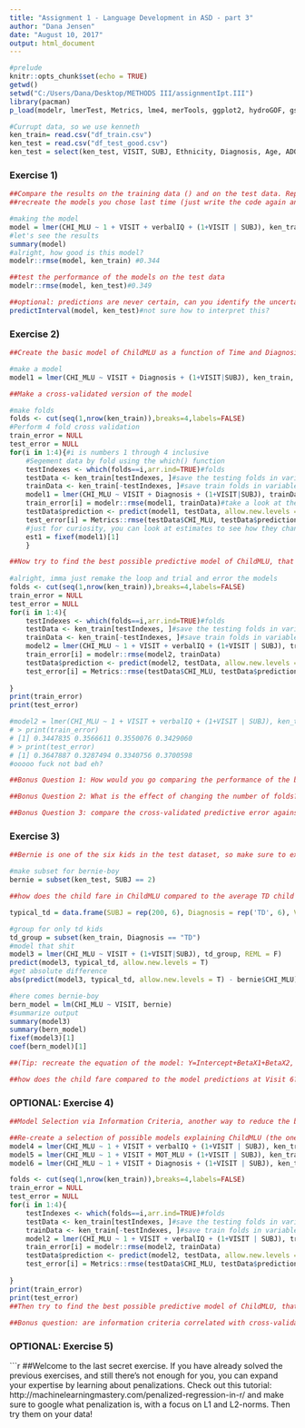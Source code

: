 ```yaml
---
title: "Assignment 1 - Language Development in ASD - part 3"
author: "Dana Jensen"
date: "August 10, 2017"
output: html_document
---
```

```r
#prelude
knitr::opts_chunk$set(echo = TRUE)
getwd()
setwd("C:/Users/Dana/Desktop/METHODS III/assignmentIpt.III")
library(pacman)
p_load(modelr, lmerTest, Metrics, lme4, merTools, ggplot2, hydroGOF, gstat, dplyr, stringr, plyr, caret)

#Currupt data, so we use kenneth
ken_train= read.csv("df_train.csv")
ken_test = read.csv("df_test_good.csv")
ken_test = select(ken_test, VISIT, SUBJ, Ethnicity, Diagnosis, Age, ADOS, types_CHI, tokens_CHI, CHI_MLU, verbalIQ, nonVerbalIQ, types_MOT, MOT_MLU, tokens_MOT)
```

### Exercise 1)
```r
##Compare the results on the training data () and on the test data. Report both of them. Discuss why they are different.
##recreate the models you chose last time (just write the code again and apply it to Assignment2TrainData1.csv)

#making the model
model = lmer(CHI_MLU ~ 1 + VISIT + verbalIQ + (1+VISIT | SUBJ), ken_train, REML = F)
#let's see the results
summary(model)
#alright, how good is this model?
modelr::rmse(model, ken_train) #0.344

##test the performance of the models on the test data 
modelr::rmse(model, ken_test)#0.349

##optional: predictions are never certain, can you identify the uncertainty of the predictions? (e.g. google predictinterval())
predictInterval(model, ken_test)#not sure how to interpret this?

```

### Exercise 2)
```r
##Create the basic model of ChildMLU as a function of Time and Diagnosis (don't forget the random effects!).

#make a model
model1 = lmer(CHI_MLU ~ VISIT + Diagnosis + (1+VISIT|SUBJ), ken_train, REML = F)

##Make a cross-validated version of the model

#make folds
folds <- cut(seq(1,nrow(ken_train)),breaks=4,labels=FALSE)
#Perform 4 fold cross validation
train_error = NULL
test_error = NULL
for(i in 1:4){#i is numbers 1 through 4 inclusive
    #Segement data by fold using the which() function 
    testIndexes <- which(folds==i,arr.ind=TRUE)#folds
    testData <- ken_train[testIndexes, ]#save the testing folds in variable
    trainData <- ken_train[-testIndexes, ]#save train folds in variable 
    model1 = lmer(CHI_MLU ~ VISIT + Diagnosis + (1+VISIT|SUBJ), trainData, REML = F)#nice model m8
    train_error[i] = modelr::rmse(model1, trainData)#take a look at the training error (not bad, not bad)
    testData$prediction <- predict(model1, testData, allow.new.levels = TRUE)#and now, predict!
    test_error[i] = Metrics::rmse(testData$CHI_MLU, testData$prediction)#here we see how well the prediction model did on child mlu (not that great, *sad trumpet*)
    #just for curiosity, you can look at estimates to see how they change
    est1 = fixef(model1)[1]
    }

##Now try to find the best possible predictive model of ChildMLU, that is, the one that produces the best cross-validated results.
 
#alright, imma just remake the loop and trial and error the models
folds <- cut(seq(1,nrow(ken_train)),breaks=4,labels=FALSE)
train_error = NULL
test_error = NULL
for(i in 1:4){
    testIndexes <- which(folds==i,arr.ind=TRUE)#folds
    testData <- ken_train[testIndexes, ]#save the testing folds in variable
    trainData <- ken_train[-testIndexes, ]#save train folds in variable 
    model2 = lmer(CHI_MLU ~ 1 + VISIT + verbalIQ + (1+VISIT | SUBJ), trainData, REML = F)
    train_error[i] = modelr::rmse(model2, trainData)
    testData$prediction <- predict(model2, testData, allow.new.levels = TRUE)
    test_error[i] = Metrics::rmse(testData$CHI_MLU, testData$prediction)
    
}
print(train_error)
print(test_error)

#model2 = lmer(CHI_MLU ~ 1 + VISIT + verbalIQ + (1+VISIT | SUBJ), ken_train, REML = F)
# > print(train_error)
# [1] 0.3447835 0.3566611 0.3550076 0.3429060
# > print(test_error)
# [1] 0.3647887 0.3287494 0.3340756 0.3700598
#ooooo fuck not bad eh?

##Bonus Question 1: How would you go comparing the performance of the basic model and the cross-validated model on the testing set?

##Bonus Question 2: What is the effect of changing the number of folds? Can you plot RMSE as a function of number of folds?

##Bonus Question 3: compare the cross-validated predictive error against the actual predictive error on the test data
```
### Exercise 3)

```r
##Bernie is one of the six kids in the test dataset, so make sure to extract that child alone for the following analysis.

#make subset for bernie-boy
bernie = subset(ken_test, SUBJ == 2)

##how does the child fare in ChildMLU compared to the average TD child at each visit? Define the distance in terms of absolute difference between this Child and the average TD.

typical_td = data.frame(SUBJ = rep(200, 6), Diagnosis = rep('TD', 6), VISIT = seq(1, 6), verbalIQ = rep(mean(ken_train$verbalIQ[ken_train$Diagnosis == 'TD']), 6)) #making a typical TD child

#group for only td kids
td_group = subset(ken_train, Diagnosis == "TD")
#model that shit
model3 = lmer(CHI_MLU ~ VISIT + (1+VISIT|SUBJ), td_group, REML = F)
predict(model3, typical_td, allow.new.levels = T)
#get absolute difference
abs(predict(model3, typical_td, allow.new.levels = T) - bernie$CHI_MLU)

#here comes bernie-boy
bern_model = lm(CHI_MLU ~ VISIT, bernie)
#summarize output
summary(model3)
summary(bern_model)
fixef(model3)[1]
coef(bern_model)[1]

##(Tip: recreate the equation of the model: Y=Intercept+BetaX1+BetaX2, etc; input the average of the TD group  for each parameter in the model as X1, X2, etc.).

##how does the child fare compared to the model predictions at Visit 6? Is the child below or above expectations? (tip: use the predict() function on Bernie's data only and compare the prediction with the actual performance of the child)

```

### OPTIONAL: Exercise 4) 
```r
##Model Selection via Information Criteria, another way to reduce the bad surprises when testing a model on new data is to pay close attention to the relative information criteria between the models you are comparing. Let's learn how to do that!

##Re-create a selection of possible models explaining ChildMLU (the ones you tested for exercise 2, but now trained on the full dataset and not cross-validated).
model4 = lmer(CHI_MLU ~ 1 + VISIT + verbalIQ + (1+VISIT | SUBJ), ken_train, REML = F)
model5 = lmer(CHI_MLU ~ 1 + VISIT + MOT_MLU + (1+VISIT | SUBJ), ken_train, REML = F)
model6 = lmer(CHI_MLU ~ 1 + VISIT + Diagnosis + (1+VISIT | SUBJ), ken_train, REML = F)

folds <- cut(seq(1,nrow(ken_train)),breaks=4,labels=FALSE)
train_error = NULL
test_error = NULL
for(i in 1:4){
    testIndexes <- which(folds==i,arr.ind=TRUE)#folds
    testData <- ken_train[testIndexes, ]#save the testing folds in variable
    trainData <- ken_train[-testIndexes, ]#save train folds in variable 
    model2 = lmer(CHI_MLU ~ 1 + VISIT + verbalIQ + (1+VISIT | SUBJ), trainData, REML = F)
    train_error[i] = modelr::rmse(model2, trainData)
    testData$prediction <- predict(model2, testData, allow.new.levels = TRUE)
    test_error[i] = Metrics::rmse(testData$CHI_MLU, testData$prediction)
    
}
print(train_error)
print(test_error)
##Then try to find the best possible predictive model of ChildMLU, that is, the one that produces the lowest information criterion.
 
##Bonus question: are information criteria correlated with cross-validated RMSE? That is, if you take AIC for Model 1, Model 2 and Model 3, do they co-vary with their cross-validated RMSE?
```

### OPTIONAL: Exercise 5)
```r
##Welcome to the last secret exercise. If you have already solved the previous exercises, and still there's not enough for you, you can expand your expertise by learning about penalizations. Check out this tutorial: http://machinelearningmastery.com/penalized-regression-in-r/ and make sure to google what penalization is, with a focus on L1 and L2-norms. Then try them on your data!


